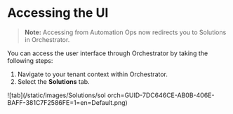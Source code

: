 # Accessing the  UI

> **Note:** Accessing  from Automation Ops now redirects you to Solutions in Orchestrator.

You can access the  user interface through Orchestrator by taking the following steps:

1. Navigate to your tenant context within Orchestrator.
2. Select the **Solutions** tab.

![tab](/static/images/Solutions/sol orch=GUID-7DC646CE-AB0B-406E-BAFF-381C7F2586FE=1=en=Default.png)

